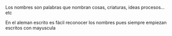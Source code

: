 Los nombres son palabras que nombran cosas, criaturas, ideas procesos... etc

En el aleman escrito es fácil reconocer los nombres pues siempre empiezan escritos con mayuscula